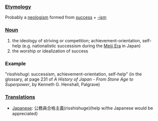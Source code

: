 ===[[Etymology]]===
Probably a [[neologism]] formed from [[success]] + [[-ism]]
===[[Noun]]===
#the ideology of striving or competition; achievement-orientation, self-help (e.g. nationalistic successism during the [[w:Meiji_Era|Meiji Era]] in Japan)
#the worship or idealization of success

===Example===

"''risshishugi'': successism, achievement-orientation, self-help" (in the glossary, at page 231 of ''A History of Japan - From Stone Age to Superpower'', by Kenneth G. Henshall, Palgrave)

===[[Translation]]s===
*[[Japanese]]: 公務員合格主義(risshishuge)(help w/the Japanese would be appreciated)